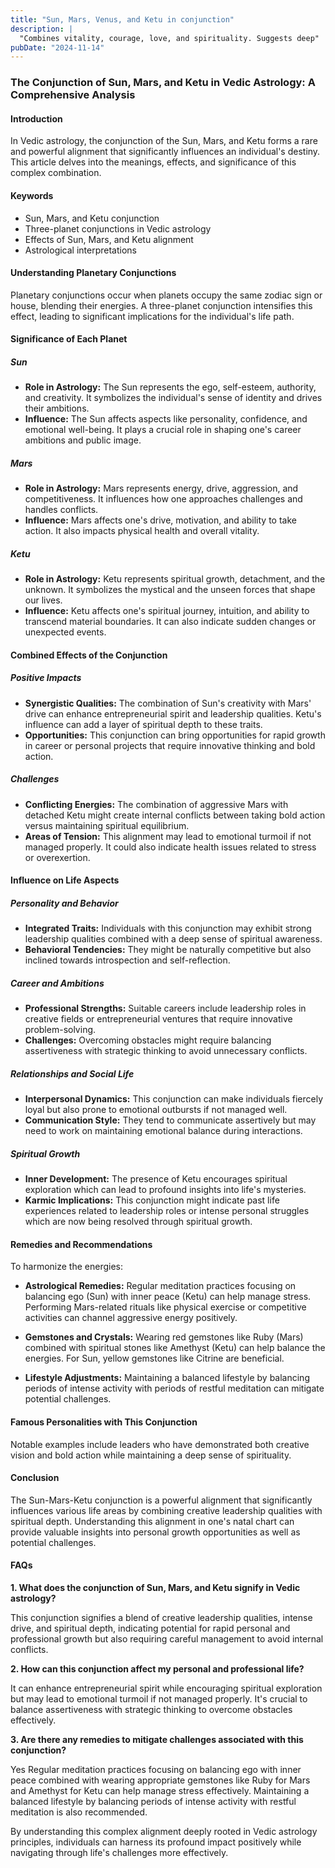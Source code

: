 ```yaml
---
title: "Sun, Mars, Venus, and Ketu in conjunction"
description: |
  "Combines vitality, courage, love, and spirituality. Suggests deep"
pubDate: "2024-11-14"
---
```


### The Conjunction of Sun, Mars, and Ketu in Vedic Astrology: A Comprehensive Analysis

#### Introduction

In Vedic astrology, the conjunction of the Sun, Mars, and Ketu forms a rare and powerful alignment that significantly influences an individual's destiny. This article delves into the meanings, effects, and significance of this complex combination.

#### Keywords

- Sun, Mars, and Ketu conjunction
- Three-planet conjunctions in Vedic astrology
- Effects of Sun, Mars, and Ketu alignment
- Astrological interpretations

#### Understanding Planetary Conjunctions

Planetary conjunctions occur when planets occupy the same zodiac sign or house, blending their energies. A three-planet conjunction intensifies this effect, leading to significant implications for the individual's life path.

#### Significance of Each Planet

##### Sun

- **Role in Astrology:** The Sun represents the ego, self-esteem, authority, and creativity. It symbolizes the individual's sense of identity and drives their ambitions.
- **Influence:** The Sun affects aspects like personality, confidence, and emotional well-being. It plays a crucial role in shaping one's career ambitions and public image.

##### Mars

- **Role in Astrology:** Mars represents energy, drive, aggression, and competitiveness. It influences how one approaches challenges and handles conflicts.
- **Influence:** Mars affects one's drive, motivation, and ability to take action. It also impacts physical health and overall vitality.

##### Ketu

- **Role in Astrology:** Ketu represents spiritual growth, detachment, and the unknown. It symbolizes the mystical and the unseen forces that shape our lives.
- **Influence:** Ketu affects one's spiritual journey, intuition, and ability to transcend material boundaries. It can also indicate sudden changes or unexpected events.

#### Combined Effects of the Conjunction

##### Positive Impacts

- **Synergistic Qualities:** The combination of Sun's creativity with Mars' drive can enhance entrepreneurial spirit and leadership qualities. Ketu's influence can add a layer of spiritual depth to these traits.
- **Opportunities:** This conjunction can bring opportunities for rapid growth in career or personal projects that require innovative thinking and bold action.

##### Challenges

- **Conflicting Energies:** The combination of aggressive Mars with detached Ketu might create internal conflicts between taking bold action versus maintaining spiritual equilibrium.
- **Areas of Tension:** This alignment may lead to emotional turmoil if not managed properly. It could also indicate health issues related to stress or overexertion.

#### Influence on Life Aspects

##### Personality and Behavior

- **Integrated Traits:** Individuals with this conjunction may exhibit strong leadership qualities combined with a deep sense of spiritual awareness.
- **Behavioral Tendencies:** They might be naturally competitive but also inclined towards introspection and self-reflection.

##### Career and Ambitions

- **Professional Strengths:** Suitable careers include leadership roles in creative fields or entrepreneurial ventures that require innovative problem-solving.
- **Challenges:** Overcoming obstacles might require balancing assertiveness with strategic thinking to avoid unnecessary conflicts.

##### Relationships and Social Life

- **Interpersonal Dynamics:** This conjunction can make individuals fiercely loyal but also prone to emotional outbursts if not managed well.
- **Communication Style:** They tend to communicate assertively but may need to work on maintaining emotional balance during interactions.

##### Spiritual Growth

- **Inner Development:** The presence of Ketu encourages spiritual exploration which can lead to profound insights into life's mysteries.
- **Karmic Implications:** This conjunction might indicate past life experiences related to leadership roles or intense personal struggles which are now being resolved through spiritual growth.

#### Remedies and Recommendations

To harmonize the energies:

- **Astrological Remedies:** Regular meditation practices focusing on balancing ego (Sun) with inner peace (Ketu) can help manage stress. Performing Mars-related rituals like physical exercise or competitive activities can channel aggressive energy positively.
  
- **Gemstones and Crystals:** Wearing red gemstones like Ruby (Mars) combined with spiritual stones like Amethyst (Ketu) can help balance the energies. For Sun, yellow gemstones like Citrine are beneficial.

- **Lifestyle Adjustments:** Maintaining a balanced lifestyle by balancing periods of intense activity with periods of restful meditation can mitigate potential challenges.

#### Famous Personalities with This Conjunction

Notable examples include leaders who have demonstrated both creative vision and bold action while maintaining a deep sense of spirituality.

#### Conclusion

The Sun-Mars-Ketu conjunction is a powerful alignment that significantly influences various life areas by combining creative leadership qualities with spiritual depth. Understanding this alignment in one's natal chart can provide valuable insights into personal growth opportunities as well as potential challenges.

#### FAQs

**1. What does the conjunction of Sun, Mars, and Ketu signify in Vedic astrology?**

This conjunction signifies a blend of creative leadership qualities, intense drive, and spiritual depth, indicating potential for rapid personal and professional growth but also requiring careful management to avoid internal conflicts.

**2. How can this conjunction affect my personal and professional life?**

It can enhance entrepreneurial spirit while encouraging spiritual exploration but may lead to emotional turmoil if not managed properly. It's crucial to balance assertiveness with strategic thinking to overcome obstacles effectively.

**3. Are there any remedies to mitigate challenges associated with this conjunction?**

Yes Regular meditation practices focusing on balancing ego with inner peace combined with wearing appropriate gemstones like Ruby for Mars and Amethyst for Ketu can help manage stress effectively. Maintaining a balanced lifestyle by balancing periods of intense activity with restful meditation is also recommended.

By understanding this complex alignment deeply rooted in Vedic astrology principles, individuals can harness its profound impact positively while navigating through life's challenges more effectively.